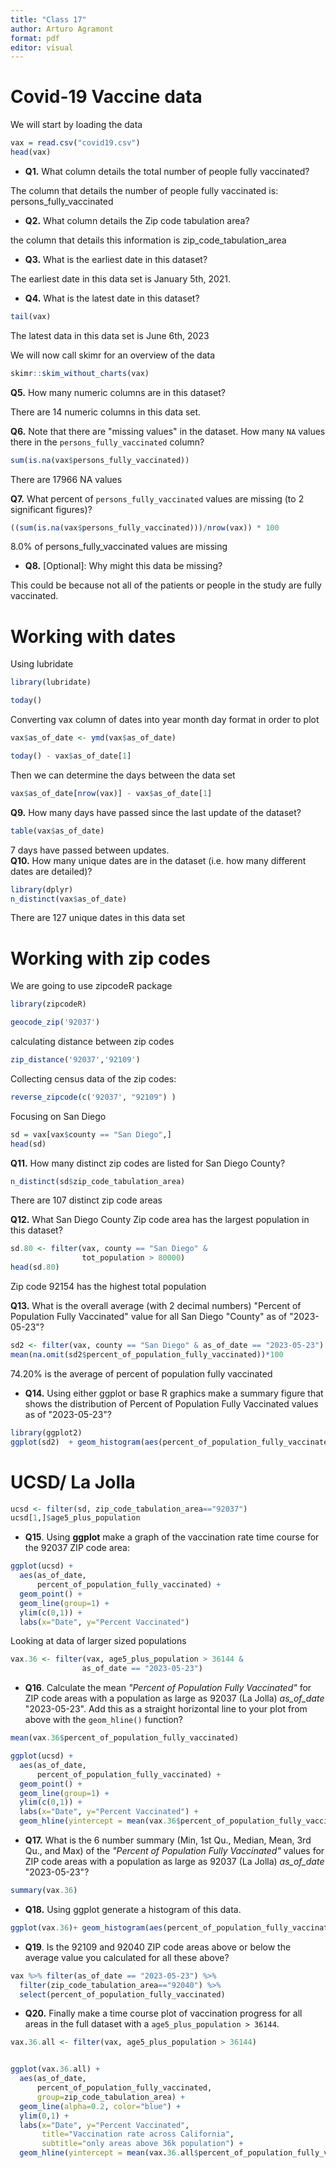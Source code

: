 ```yaml
---
title: "Class 17"
author: Arturo Agramont
format: pdf
editor: visual
---
```


# Covid-19 Vaccine data

We will start by loading the data

```r
vax = read.csv("covid19.csv")
head(vax)
```

-   **Q1.** What column details the total number of people fully vaccinated?

The column that details the number of people fully vaccinated is: persons_fully_vaccinated

-   **Q2.** What column details the Zip code tabulation area?

the column that details this information is zip_code_tabulation_area

-   **Q3.** What is the earliest date in this dataset?

The earliest date in this data set is January 5th, 2021.

-   **Q4.** What is the latest date in this dataset?

```r
tail(vax)
```

The latest data in this data set is June 6th, 2023

We will now call skimr for an overview of the data

```r
skimr::skim_without_charts(vax)
```

**Q5.** How many numeric columns are in this dataset?

There are 14 numeric columns in this data set.

**Q6.** Note that there are \"missing values\" in the dataset. How many `NA` values there in the `persons_fully_vaccinated` column?

```r
sum(is.na(vax$persons_fully_vaccinated))
```

There are 17966 NA values

**Q7.** What percent of `persons_fully_vaccinated` values are missing (to 2 significant figures)?

```r
((sum(is.na(vax$persons_fully_vaccinated)))/nrow(vax)) * 100


```

8.0% of persons_fully_vaccinated values are missing

-   **Q8.** \[Optional\]: Why might this data be missing?

This could be because not all of the patients or people in the study are fully vaccinated.

# Working with dates

Using lubridate

```r
library(lubridate)
```

```r
today()
```

Converting vax column of dates into year month day format in order to plot

```r
vax$as_of_date <- ymd(vax$as_of_date)
```

```r
today() - vax$as_of_date[1]
```

Then we can determine the days between the data set

```r
vax$as_of_date[nrow(vax)] - vax$as_of_date[1]
```

**Q9.** How many days have passed since the last update of the dataset?

```r
table(vax$as_of_date)
```

7 days have passed between updates.\
**Q10.** How many unique dates are in the dataset (i.e. how many different dates are detailed)?

```r
library(dplyr)
n_distinct(vax$as_of_date)

```

There are 127 unique dates in this data set

# Working with zip codes

We are going to use zipcodeR package

```r
library(zipcodeR)

```

```r
geocode_zip('92037')

```

calculating distance between zip codes

```r
zip_distance('92037','92109')

```

Collecting census data of the zip codes:

```r
reverse_zipcode(c('92037', "92109") )

```

Focusing on San Diego

```r
sd = vax[vax$county == "San Diego",]
head(sd)
```

**Q11.** How many distinct zip codes are listed for San Diego County?

```r
n_distinct(sd$zip_code_tabulation_area)
```

There are 107 distinct zip code areas

**Q12.** What San Diego County Zip code area has the largest population in this dataset?

```r
sd.80 <- filter(vax, county == "San Diego" &
                tot_population > 80000)
head(sd.80)
```

Zip code 92154 has the highest total population

**Q13.** What is the overall average (with 2 decimal numbers) \"Percent of Population Fully Vaccinated\" value for all San Diego \"County\" as of \"2023-05-23\"?

```r
sd2 <- filter(vax, county == "San Diego" & as_of_date == "2023-05-23")
mean(na.omit(sd2$percent_of_population_fully_vaccinated))*100
```

74.20% is the average of percent of population fully vaccinated

-   **Q14.** Using either ggplot or base R graphics make a summary figure that shows the distribution of Percent of Population Fully Vaccinated values as of \"2023-05-23\"?

```r
library(ggplot2)
ggplot(sd2)  + geom_histogram(aes(percent_of_population_fully_vaccinated), bins = 9)
```

# UCSD/ La Jolla

```r
ucsd <- filter(sd, zip_code_tabulation_area=="92037")
ucsd[1,]$age5_plus_population
```

-   **Q15**. Using **ggplot** make a graph of the vaccination rate time course for the 92037 ZIP code area:

```r
ggplot(ucsd) +
  aes(as_of_date,
      percent_of_population_fully_vaccinated) +
  geom_point() +
  geom_line(group=1) +
  ylim(c(0,1)) +
  labs(x="Date", y="Percent Vaccinated")

```

Looking at data of larger sized populations

```r
vax.36 <- filter(vax, age5_plus_population > 36144 &
                as_of_date == "2023-05-23")


```

-   **Q16**. Calculate the mean *\"Percent of Population Fully Vaccinated\"* for ZIP code areas with a population as large as 92037 (La Jolla) *as_of_date* \"2023-05-23\". Add this as a straight horizontal line to your plot from above with the `geom_hline()` function?

```r
mean(vax.36$percent_of_population_fully_vaccinated)
```

```r
ggplot(ucsd) +
  aes(as_of_date,
      percent_of_population_fully_vaccinated) +
  geom_point() +
  geom_line(group=1) +
  ylim(c(0,1)) +
  labs(x="Date", y="Percent Vaccinated") +
  geom_hline(yintercept = mean(vax.36$percent_of_population_fully_vaccinated))
```

-   **Q17.** What is the 6 number summary (Min, 1st Qu., Median, Mean, 3rd Qu., and Max) of the *\"Percent of Population Fully Vaccinated\"* values for ZIP code areas with a population as large as 92037 (La Jolla) *as_of_date* \"2023-05-23\"?

```r
summary(vax.36)
```

-   **Q18.** Using ggplot generate a histogram of this data.

```r
ggplot(vax.36)+ geom_histogram(aes(percent_of_population_fully_vaccinated), bins = 17)
```

-   **Q19**. Is the 92109 and 92040 ZIP code areas above or below the average value you calculated for all these above?

```r
vax %>% filter(as_of_date == "2023-05-23") %>%  
  filter(zip_code_tabulation_area=="92040") %>%
  select(percent_of_population_fully_vaccinated)
```

-   **Q20.** Finally make a time course plot of vaccination progress for all areas in the full dataset with a `age5_plus_population > 36144`.

```r
vax.36.all <- filter(vax, age5_plus_population > 36144)


ggplot(vax.36.all) +
  aes(as_of_date,
      percent_of_population_fully_vaccinated, 
      group=zip_code_tabulation_area) +
  geom_line(alpha=0.2, color="blue") +
  ylim(0,1) +
  labs(x="Date", y="Percent Vaccinated",
       title="Vaccination rate across California",
       subtitle="only areas above 36k population") +
  geom_hline(yintercept = mean(vax.36.all$percent_of_population_fully_vaccinated), linetype= "dash")
```
